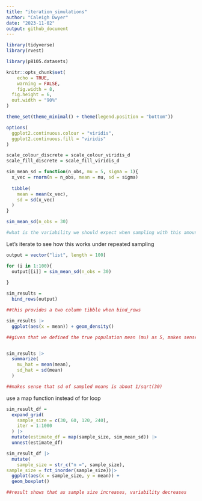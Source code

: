 ```yaml
---
title: "iteration_simulations"
author: "Caleigh Dwyer"
date: "2023-11-02"
output: github_document
---
```


```r
library(tidyverse)
library(rvest)

library(p8105.datasets)

knitr::opts_chunk$set(
	echo = TRUE,
	warning = FALSE,
	fig.width = 8, 
  fig.height = 6,
  out.width = "90%"
)

theme_set(theme_minimal() + theme(legend.position = "bottom"))

options(
  ggplot2.continuous.colour = "viridis",
  ggplot2.continuous.fill = "viridis"
)

scale_colour_discrete = scale_colour_viridis_d
scale_fill_discrete = scale_fill_viridis_d
```



```r
sim_mean_sd = function(n_obs, mu = 5, sigma = 1){
  x_vec = rnorm(n = n_obs, mean = mu, sd = sigma)
  
  tibble(
    mean = mean(x_vec),
    sd = sd(x_vec)
  )
}
```


```r
sim_mean_sd(n_obs = 30)

#what is the variability we should expect when sampling with this amount? if you could draw from a population repeatedly, your samples would resemble a known distribution

```

Let's iterate to see how this works under repeated sampling

```r
output = vector("list", length = 100)

for (i in 1:100){
  output[[i]] = sim_mean_sd(n_obs = 30)
  
}

sim_results = 
  bind_rows(output)

##this provides a two column tibble when bind_rows

sim_results |> 
  ggplot(aes(x = mean)) + geom_density()

##given that we defined the true population mean (mu) as 5, makes sense that the mean of our sampled distribution of means = 5


sim_results |> 
  summarize(
    mu_hat = mean(mean),
    sd_hat = sd(mean)
  )

##makes sense that sd of sampled means is about 1/sqrt(30)
```

use a map function instead of for loop

```r

sim_result_df = 
  expand_grid(
    sample_size = c(30, 60, 120, 240),
    iter = 1:1000
  ) |> 
  mutate(estimate_df = map(sample_size, sim_mean_sd)) |> 
  unnest(estimate_df)

sim_result_df |> 
  mutate(
    sample_size = str_c("n =", sample_size),
sample_size = fct_inorder(sample_size))|> 
  ggplot(aes(x = sample_size, y = mean)) +
  geom_boxplot()

##result shows that as sample size increases, variability decreases
```

